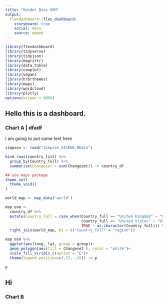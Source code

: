 ```yaml
---
title: "Gender Bias OSM"
output: 
  flexdashboard::flex_dashboard:
    storyboard: true
    social: menu
    source: embed
---
```


```r
library(flexdashboard)
library(tidyverse)
library(tidyjson)
library(magrittr)
library(data.table)
library(cowplot)
library(vegan)
library(hrbrthemes)
library(maps)
library(wordcloud)
library(plotly)
options(scipen = 9999)
```

## Hello this is a dashboard.




### Chart A | dfadf
I am going to put some text here
```r
simpson <- load("Simpson_GISRUK.RData")

bind_rows(country_list) %>% 
  group_by(Country_full) %>% 
  summarise(Changeset = sum(Changeset)) -> country_df

## use maps package
theme_set(
  theme_void()
)

world_map <- map_data("world")

map_osm <- 
  country_df %>% 
  mutate(Country_full = case_when(Country_full == "United Kingdom" ~ "UK",
                                  Country_full == "United States" ~ "USA",
                                  TRUE ~ as.character(Country_full))) %>% 
  right_join(world_map, by = c("Country_full" = "region"))

map_osm %>% 
  ggplot(aes(long, lat, group = group))+
  geom_polygon(aes(fill = Changeset ), color = "white")+
  scale_fill_viridis_c(option = "E")+
  theme(legend.position=c(.15, .35)) -> p

p
```


## Hi

### Chart B

